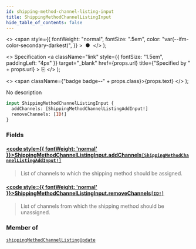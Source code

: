```yaml
---
id: shipping-method-channel-listing-input
title: ShippingMethodChannelListingInput
hide_table_of_contents: false
---
```


  <>
    <span
      style={{
        fontWeight: "normal",
        fontSize: ".5em",
        color: "var(--ifm-color-secondary-darkest)",
      }}
    >
      &nbsp;●&nbsp;
    </span>
  </>
);

  <>
    Specification
    <a
      className="link"
      style={{ fontSize: "1.5em", paddingLeft: "4px" }}
      target="\_blank"
      href={props.url}
      title={"Specified by " + props.url}
    >
      ⎘
    </a>
  </>
);

  <>
    <span className={"badge badge--" + props.class}>{props.text}</span>
  </>
);

No description

```graphql
input ShippingMethodChannelListingInput {
  addChannels: [ShippingMethodChannelListingAddInput!]
  removeChannels: [ID!]
}
```

### Fields

#### [<code style={{ fontWeight: 'normal' }}>ShippingMethodChannelListingInput.<b>addChannels</b></code>](#)<Bullet />[`[ShippingMethodChannelListingAddInput!]`](../../api-reference/shipping/inputs/shipping-method-channel-listing-add-input) <Badge class="secondary" text="list"/> <Badge class="secondary" text="input"/> <Badge class="secondary" text="shipping"/>

> List of channels to which the shipping method should be assigned.

#### [<code style={{ fontWeight: 'normal' }}>ShippingMethodChannelListingInput.<b>removeChannels</b></code>](#)<Bullet />[`[ID!]`](../../api-reference/miscellaneous/scalars/id) <Badge class="secondary" text="list"/> <Badge class="secondary" text="scalar"/> <Badge class="secondary" text="miscellaneous"/>

> List of channels from which the shipping method should be unassigned.

### Member of

[`shippingMethodChannelListingUpdate`](../../api-reference/shipping/mutations/shipping-method-channel-listing-update) <Badge class="secondary" text="mutation"/>
